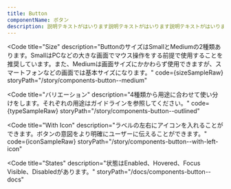 ```yaml
---
title: Button
componentName: ボタン
description: 説明テキストがはいります説明テキストがはいります説明テキストがはいります説明テキストがはいります説明テキストがはいります説明テキストがはいります説明テキストがはいります説明テキストがはいります
---
```



<Code
  title="Size"
  description="ButtonのサイズはSmallとMediumの2種類あります。SmallはPCなどの大きな画面でマウス操作をする前提で使用することを推奨しています。また、Mediumは画面サイズにかかわらず使用できますが、スマートフォンなどの画面では基本サイズになります。"
  code={sizeSampleRaw}
  storyPath="/story/components-button--medium"
>
  <SizeSample client:load />
</Code>

<Code
  title="バリエーション"
  description="4種類から用途に合わせて使い分けをします。それぞれの用途はガイドラインを参照してください。"
  code={typeSampleRaw}
  storyPath="/story/components-button--outlined"
>
  <TypeSample client:load />
</Code>

<Code
  title="With Icon"
  description="ラベルの左右にアイコンを入れることができます。ボタンの意図をより明確にユーザーに伝えることができます。"
  code={iconSampleRaw}
  storyPath="/story/components-button--with-left-icon"
>
  <IconSample client:load />
</Code>

<Code
  title="States"
  description="状態はEnabled、Hovered、Focus Visible、Disabledがあります。"
  storyPath="/docs/components-button--docs"
>
  <StateSample client:load />
</Code>
